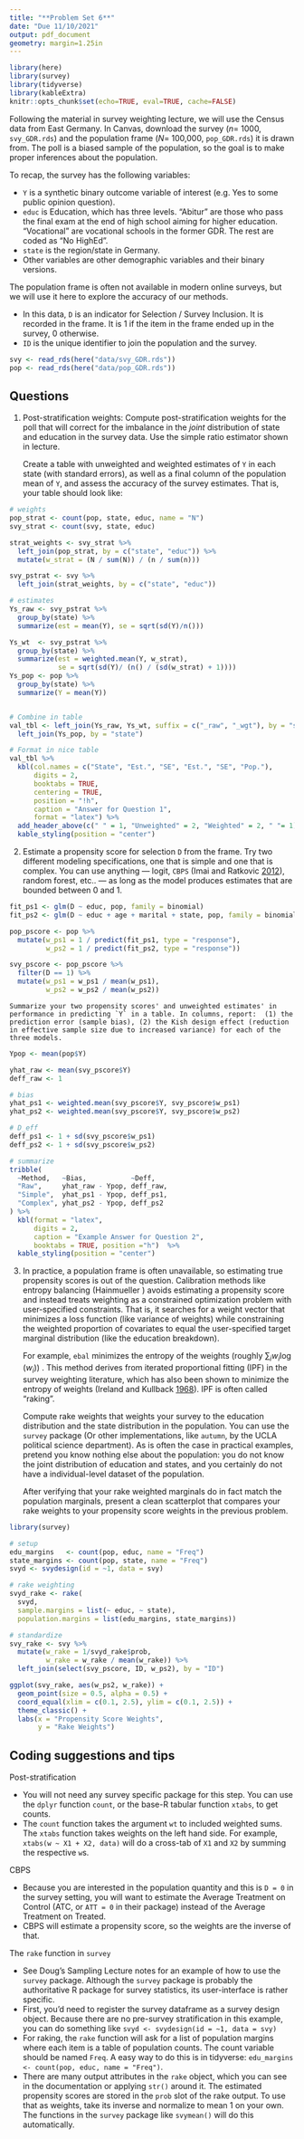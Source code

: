 ```yaml
---
title: "**Problem Set 6**"
date: "Due 11/10/2021"
output: pdf_document
geometry: margin=1.25in
---
```


```r
library(here)
library(survey)
library(tidyverse)
library(kableExtra)
knitr::opts_chunk$set(echo=TRUE, eval=TRUE, cache=FALSE)
```



Following the material in survey weighting lecture, we will use the Census data from East Germany. In Canvas, download the survey ($n=$ 1000, `svy_GDR.rds`) and the population frame ($N=$ 100,000, `pop_GDR.rds`) it is drawn from. The poll is a biased sample of the population, so the goal is to make proper inferences about the population. 

To recap, the survey has the following variables:

* `Y` is a synthetic binary outcome variable of interest (e.g. Yes to some public opinion question).
* `educ` is Education, which has three levels. "Abitur" are those who pass the final exam at the end of high school aiming for higher education. "Vocational" are vocational schools in the former GDR. The rest are coded as "No HighEd".
* `state` is the region/state in Germany.
* Other variables are other demographic variables and their binary versions. 


The population frame is often not available in modern online surveys, but we will use it here to explore the accuracy of our methods. 

* In this data, `D` is an indicator for Selection / Survey Inclusion. It is recorded in the frame. It is 1 if the item in the frame ended up in the survey, 0 otherwise. 
* `ID` is the unique identifier to join the population and the survey.


\bigskip

```r
svy <- read_rds(here("data/svy_GDR.rds"))
pop <- read_rds(here("data/pop_GDR.rds"))
```


## Questions

1.  Post-stratification weights: Compute post-stratification weights for the poll that will correct for the imbalance in the _joint_ distribution of state and education in the survey data. Use the simple ratio estimator shown in lecture. 
    
    Create a table with unweighted and weighted estimates of `Y` in each state (with standard errors), as well as a final column of the population mean of `Y`, and assess the accuracy of the survey estimates. That is, your table should look like:

```r
# weights
pop_strat <- count(pop, state, educ, name = "N")
svy_strat <- count(svy, state, educ)

strat_weights <- svy_strat %>% 
  left_join(pop_strat, by = c("state", "educ")) %>% 
  mutate(w_strat = (N / sum(N)) / (n / sum(n)))

svy_pstrat <- svy %>% 
  left_join(strat_weights, by = c("state", "educ"))

# estimates
Ys_raw <- svy_pstrat %>% 
  group_by(state) %>% 
  summarize(est = mean(Y), se = sqrt(sd(Y)/n()))

Ys_wt  <- svy_pstrat %>% 
  group_by(state) %>% 
  summarize(est = weighted.mean(Y, w_strat), 
            se = sqrt(sd(Y)/ (n() / (sd(w_strat) + 1))))
Ys_pop <- pop %>% 
  group_by(state) %>%
  summarize(Y = mean(Y))


# Combine in table
val_tbl <- left_join(Ys_raw, Ys_wt, suffix = c("_raw", "_wgt"), by = "state") %>% 
  left_join(Ys_pop, by = "state")

# Format in nice table
val_tbl %>% 
  kbl(col.names = c("State", "Est.", "SE", "Est.", "SE", "Pop."),
      digits = 2,
      booktabs = TRUE, 
      centering = TRUE, 
      position = "!h",
      caption = "Answer for Question 1",
      format = "latex") %>% 
  add_header_above(c(" " = 1, "Unweighted" = 2, "Weighted" = 2, " "= 1)) %>% 
  kable_styling(position = "center")

```


<!-- ```{=tex} -->
<!-- \begin{center} -->
<!-- \footnotesize -->
<!-- \begin{tabular}[t]{llllll} -->
<!-- \toprule -->
<!-- \multicolumn{1}{c}{ } & \multicolumn{2}{c}{Unweighted} & \multicolumn{2}{c}{Weighted} & \multicolumn{1}{c}{ } \\ -->
<!-- \cmidrule(l{3pt}r{3pt}){2-3} \cmidrule(l{3pt}r{3pt}){4-5} -->
<!-- State & Estimate & SE & Estimate & SE & Population\\ -->
<!-- \midrule -->
<!-- Brandenburg &  &  &  &  & \\ -->
<!-- Thuringia &  &  &  &  & \\ -->
<!-- Saxony-Anhalt &  &  &  &  & \\ -->
<!-- Saxony &  &  &  &  & \\ -->
<!-- Mecklenburg-Vorpommern &  &  &  &  & \\ -->
<!-- \bottomrule -->
<!-- \end{tabular} -->
<!-- \end{center} -->
<!-- ``` -->


2. Estimate a propensity score for selection `D` from the frame. Try two different modeling specifications, one that is simple and one that is complex. You can use anything --- logit, `CBPS` (Imai and Ratkovic [2012](https://imai.fas.harvard.edu/research/files/CBPS.pdf)), random forest, etc.. --- as long as the model produces estimates that are bounded between 0 and 1.

```r
fit_ps1 <- glm(D ~ educ, pop, family = binomial)
fit_ps2 <- glm(D ~ educ + age + marital + state, pop, family = binomial)

pop_pscore <- pop %>% 
  mutate(w_ps1 = 1 / predict(fit_ps1, type = "response"),
         w_ps2 = 1 / predict(fit_ps2, type = "response"))

svy_pscore <- pop_pscore %>% 
  filter(D == 1) %>% 
  mutate(w_ps1 = w_ps1 / mean(w_ps1),
         w_ps2 = w_ps2 / mean(w_ps2))

```

    Summarize your two propensity scores' and unweighted estimates' in performance in predicting `Y` in a table. In columns, report:  (1) the prediction error (sample bias), (2) the Kish design effect (reduction in effective sample size due to increased variance) for each of the three models.
    

```r
Ypop <- mean(pop$Y)

yhat_raw <- mean(svy_pscore$Y)
deff_raw <- 1

# bias
yhat_ps1 <- weighted.mean(svy_pscore$Y, svy_pscore$w_ps1)
yhat_ps2 <- weighted.mean(svy_pscore$Y, svy_pscore$w_ps2)

# D_eff
deff_ps1 <- 1 + sd(svy_pscore$w_ps1)
deff_ps2 <- 1 + sd(svy_pscore$w_ps2)

# summarize
tribble(
  ~Method,   ~Bias,           ~Deff,
  "Raw",     yhat_raw - Ypop, deff_raw,
  "Simple",  yhat_ps1 - Ypop, deff_ps1,
  "Complex", yhat_ps2 - Ypop, deff_ps2
) %>% 
  kbl(format = "latex",
      digits = 2, 
      caption = "Example Answer for Question 2",
      booktabs = TRUE, position ="h")  %>% 
  kable_styling(position = "center")
```



3. In practice, a population frame is often unavailable, so estimating true propensity scores is out of the question. Calibration methods like entropy balancing (Hainmueller \href{https://doi.org/10.1093/pan/mpr025}{2012}) avoids estimating a propensity score and instead treats weighting as a constrained optimization problem with user-specified constraints. That is, it searches for a weight vector that minimizes a loss function (like variance of weights) while constraining the weighted proportion of covariates to equal the user-specified target marginal distribution (like the education breakdown). 

    For example, `ebal` minimizes the entropy of the weights  (roughly $\sum_{i}w_i \log(w_i)$) . This method derives from iterated proportional fitting (IPF) in the survey weighting literature, which has also been shown to minimize the entropy of weights (Ireland and Kullback [1968](https://academic.oup.com/biomet/article-pdf/55/1/179/731028/55-1-179.pdf)).  IPF is often called "raking". 

    Compute  rake weights that weights your survey to the education distribution and the state distribution in the population. You can use the `survey` package (Or other implementations, like `autumn`, by the UCLA political science department).  As is often the case in practical examples, pretend you know nothing else about the population: you do not know the joint distribution of education and states, and you certainly do not have a individual-level dataset of the population. 

    After verifying that your rake weighted marginals do in fact match the population marginals, present a clean scatterplot that compares your rake weights to your propensity score weights in the previous problem.


```r
library(survey)

# setup
edu_margins   <- count(pop, educ, name = "Freq")
state_margins <- count(pop, state, name = "Freq")
svyd <- svydesign(id = ~1, data = svy)

# rake weighting
svyd_rake <- rake(
  svyd, 
  sample.margins = list(~ educ, ~ state),
  population.margins = list(edu_margins, state_margins))

# standardize
svy_rake <- svy %>% 
  mutate(w_rake = 1/svyd_rake$prob,
         w_rake = w_rake / mean(w_rake)) %>% 
  left_join(select(svy_pscore, ID, w_ps2), by = "ID")
```


```r
ggplot(svy_rake, aes(w_ps2, w_rake)) + 
  geom_point(size = 0.5, alpha = 0.5) + 
  coord_equal(xlim = c(0.1, 2.5), ylim = c(0.1, 2.5)) +
  theme_classic() +
  labs(x = "Propensity Score Weights",
       y = "Rake Weights")
```



## Coding suggestions and tips

Post-stratification

* You will not need any survey specific package for this step. You can use the `dplyr` function `count`, or the base-R tabular function `xtabs`, to get counts. 
* The `count` function takes the argument `wt` to included weighted sums. The `xtabs` function takes weights on the left hand side. For example, `xtabs(w ~ X1 + X2, data)` will do a cross-tab of `X1` and `X2` by summing the respective `w`s.


CBPS

* Because you are interested in the population quantity and this is `D = 0` in the survey setting, you will want to estimate the Average Treatment on Control (ATC, or `ATT = 0` in their package) instead of the Average Treatment on Treated. 
* CBPS will estimate a propensity score, so the weights are the inverse of that.


The `rake` function in `survey`

* See Doug's Sampling Lecture notes for an example of how to use the `survey` package. Although the `survey` package is probably the authoritative R package for survey statistics, its user-interface is rather specific.
* First, you'd need to register the survey dataframe as a survey design object. Because there are no pre-survey stratification in this example, you can do something like `svyd <- svydesign(id = ~1, data = svy)`
* For raking, the `rake` function will ask for a list of population margins where each item is a table of population counts. The count variable should be named `Freq`. A easy way to do this is in tidyverse: `edu_margins <- count(pop, educ, name = "Freq")`.
* There are many output attributes in the `rake` object, which you can see in the documentation or applying `str()` around it. The estimated propensity scores are stored in the `prob` slot of the rake output. To use that as weights, take its inverse and normalize to mean 1 on your own. The functions in the `survey` package like `svymean()` will do this automatically.
